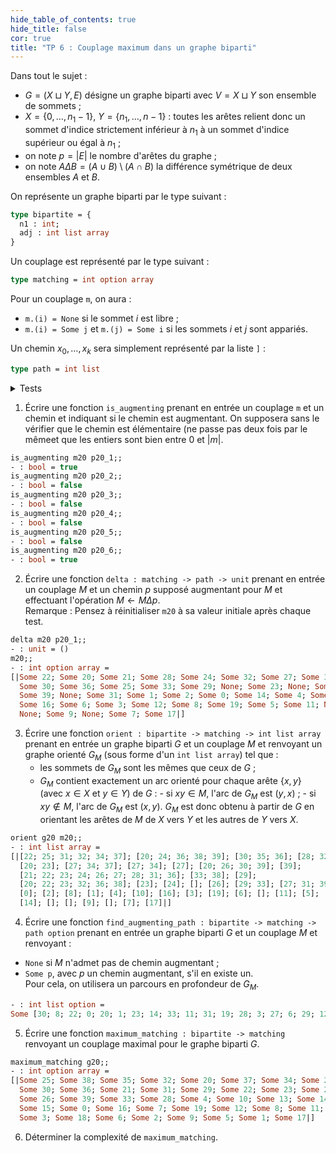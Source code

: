 ```yaml
---
hide_table_of_contents: true
hide_title: false
cor: true
title: "TP 6 : Couplage maximum dans un graphe biparti"
---
```


Dans tout le sujet :
- $G = (X\sqcup Y, E)$ désigne un graphe biparti avec $V = X\sqcup Y$
    son ensemble de sommets ;
- $X = \{0,\dots,n_{1} - 1\}$, $Y = \{n_{1},\dots, n - 1\}$ : toutes les arêtes relient donc un sommet d'indice strictement inférieur à $n_{1}$ à un sommet d'indice supérieur ou égal à $n_{1}$ ;
- on note $p = |E|$ le nombre d'arêtes du graphe ;
- on note $A \Delta B = (A \cup B) \setminus (A \cap B)$ la différence symétrique de deux ensembles $A$ et $B$.

On représente un graphe biparti par le type suivant :
```ocaml
type bipartite = {
  n1 : int;
  adj : int list array
}
```

Un couplage est représenté par le type suivant :

```ocaml
type matching = int option array
```

Pour un couplage `m`, on aura :
- `m.(i) = None` si le sommet $i$ est libre ;
- `m.(i) = Some j` et `m.(j) = Some i` si les
        sommets $i$ et $j$ sont appariés.

Un chemin $x_{0}, \dots, x_{k}$ sera simplement représenté par la liste `]` :
```ocaml
type path = int list
```


<details>
<summary>Tests</summary>
    
```ocaml
let g20 = {
  n1 = 20;
  adj =
    [|[37; 34; 32; 31; 25; 22; 20]; [39; 38; 36; 24; 23; 20]; [36; 35; 30; 21];
      [35; 32; 28; 27]; [24; 23; 20]; [37; 34; 32; 27]; [34; 29; 27]; [38; 27];
      [39; 30; 26; 22; 20]; [39; 36]; [36; 31; 28; 27; 26; 25; 24; 23; 22; 21];
      [38; 33; 31]; [29]; [38; 36; 32; 23; 22; 20]; [33; 23]; [24]; [26];
      [39; 26]; [33; 29]; [39; 31; 28; 27]; [13; 8; 4; 1; 0]; [10; 2];
      [13; 10; 8; 0]; [14; 13; 10; 4; 1]; [15; 10; 4; 1]; [10; 0];
      [17; 16; 10; 8]; [19; 10; 7; 6; 5; 3]; [19; 10; 3]; [18; 12; 6];
      [8; 2]; [19; 11; 10; 0]; [13; 5; 3; 0]; [18; 14; 11]; [6; 5; 0];
      [3; 2]; [13; 10; 9; 2; 1]; [5; 0]; [13; 11; 7; 1]; [19; 17; 9; 8; 1]|]
}

(* Un couplage maximal pour l'inclusion, mais pas de cardinalité maximale, *)
(* pour g20. *)

let m20 = [|
  Some 20; Some 23; Some 21; Some 27; Some 24; Some 32; Some 29; Some 38;
  Some 22; Some 36; Some 25; Some 31; None; None; Some 33; None; Some 26;
  Some 39; None; Some 28; Some 0; Some 2; Some 8; Some 1; Some 4; Some 10;
  Some 16; Some 3; Some 19; Some 6; None; Some 11; Some 5; Some 14; None;
  None; Some 9; None; Some 7; Some 17
|]

(* 6 chemins élémentaires de g20. Seul le premier et le dernier sont *)
(* augmentants pour m20. *)

let p20_1 = [30; 8; 22; 0; 20; 1; 23; 14; 33; 11; 31; 19; 28; 3; 27; 6; 29; 12]
let p20_2 = [26; 8; 22; 0; 20; 1; 23; 14; 33; 11; 31; 19; 28; 3; 27; 6; 29; 12]
let p20_3 = [30; 8; 22; 0; 20; 1; 23; 14; 33; 11; 31; 19; 28; 3; 27; 6; 29]
let p20_4 = [30; 8; 22; 0; 20; 1; 23; 14; 33; 11; 31; 19; 28; 3; 27; 6]
let p20_5 = [30; 8; 22; 13; 20; 1; 23; 14; 33; 11; 31; 19; 28; 3; 27; 6; 29; 12]
let p20_6 = [34; 6; 29; 12]
```

</details>

1. Écrire une fonction `is_augmenting` prenant en entrée un couplage `m` et un chemin et indiquant si le chemin est augmentant. On supposera sans le vérifier que le chemin est élémentaire (ne passe pas deux fois par le mêmeet que les entiers sont bien entre 0 et $|m|$.

```ocaml
is_augmenting m20 p20_1;;
- : bool = true
is_augmenting m20 p20_2;;
- : bool = false
is_augmenting m20 p20_3;;
- : bool = false
is_augmenting m20 p20_4;;
- : bool = false
is_augmenting m20 p20_5;;
- : bool = false
is_augmenting m20 p20_6;;
- : bool = true
```

2. Écrire une fonction `delta : matching -> path -> unit` prenant en entrée un couplage $M$ et un chemin $p$ supposé augmentant pour $M$ et effectuant l'opération $M \leftarrow M \Delta p$.  
Remarque : Pensez à réinitialiser `m20` à sa valeur initiale après chaque test.

```ocaml
delta m20 p20_1;;
- : unit = ()
m20;;
- : int option array =
[|Some 22; Some 20; Some 21; Some 28; Some 24; Some 32; Some 27; Some 38;
  Some 30; Some 36; Some 25; Some 33; Some 29; None; Some 23; None; Some 26;
  Some 39; None; Some 31; Some 1; Some 2; Some 0; Some 14; Some 4; Some 10;
  Some 16; Some 6; Some 3; Some 12; Some 8; Some 19; Some 5; Some 11; None;
  None; Some 9; None; Some 7; Some 17|]
```

3. Écrire une fonction `orient : bipartite -> matching -> int list array` prenant en entrée un graphe biparti
  $G$ et un couplage $M$ et renvoyant un graphe orienté $G_{M}$ (sous
  forme d'un `int list array`) tel que :
    - les sommets de $G_{M}$ sont les mêmes que ceux de $G$ ;
    - $G_{M}$ contient exactement un arc orienté pour chaque
          arête $\{x, y\}$ (avec $x \in X$ et $y \in Y$) de $G$ :
            - si $xy \in M$, l'arc de $G_{M}$ est $(y, x)$ ;
            - si $xy \notin M$, l'arc de $G_{M}$ est $(x, y)$.
$G_M$ est donc obtenu à partir de $G$ en orientant les arêtes de $M$ de $X$ vers $Y$ et les autres de $Y$ vers $X$.
```ocaml
orient g20 m20;;
- : int list array =
[|[22; 25; 31; 32; 34; 37]; [20; 24; 36; 38; 39]; [30; 35; 36]; [28; 32; 35];
  [20; 23]; [27; 34; 37]; [27; 34]; [27]; [20; 26; 30; 39]; [39];
  [21; 22; 23; 24; 26; 27; 28; 31; 36]; [33; 38]; [29];
  [20; 22; 23; 32; 36; 38]; [23]; [24]; []; [26]; [29; 33]; [27; 31; 39]; 
  [0]; [2]; [8]; [1]; [4]; [10]; [16]; [3]; [19]; [6]; []; [11]; [5]; 
  [14]; []; []; [9]; []; [7]; [17]|]
```

4. Écrire une fonction `find_augmenting_path : bipartite -> matching -> path option`
 prenant en entrée un graphe biparti $G$ et un couplage $M$ et renvoyant :  
- `None` si $M$ n'admet pas de chemin augmentant ;  
- `Some p`, avec $p$ un chemin augmentant, s'il en existe un.  
Pour cela, on utilisera un parcours en profondeur de $G_{M}$.
```ocaml
- : int list option =
Some [30; 8; 22; 0; 20; 1; 23; 14; 33; 11; 31; 19; 28; 3; 27; 6; 29; 12]
```

5. Écrire une fonction `maximum_matching : bipartite -> matching` renvoyant un couplage maximal pour le graphe biparti $G$.

```ocaml
maximum_matching g20;;
- : int option array =
[|Some 25; Some 38; Some 35; Some 32; Some 20; Some 37; Some 34; Some 27;
  Some 30; Some 36; Some 21; Some 31; Some 29; Some 22; Some 23; Some 24;
  Some 26; Some 39; Some 33; Some 28; Some 4; Some 10; Some 13; Some 14;
  Some 15; Some 0; Some 16; Some 7; Some 19; Some 12; Some 8; Some 11; 
  Some 3; Some 18; Some 6; Some 2; Some 9; Some 5; Some 1; Some 17|]
````

6. Déterminer la complexité de `maximum_matching`.
